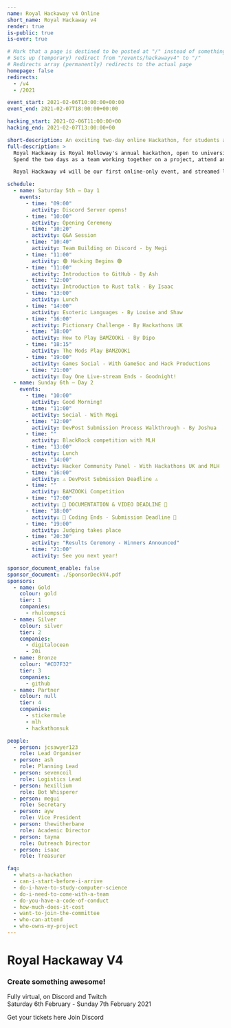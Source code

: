 ```yaml
---
name: Royal Hackaway v4 Online
short_name: Royal Hackaway v4
render: true
is-public: true
is-over: true

# Mark that a page is destined to be posted at "/" instead of something like "/events/hackawayv4"
# Sets up (temporary) redirect from "/events/hackawayv4" to "/"
# Redirects array (permanently) redirects to the actual page
homepage: false
redirects:
  - /v4
  - /2021

event_start: 2021-02-06T10:00:00+00:00
event_end: 2021-02-07T18:00:00+00:00

hacking_start: 2021-02-06T11:00:00+00
hacking_end: 2021-02-07T13:00:00+00

short-description: An exciting two-day online Hackathon, for students across the UK or around the world
full-description: >
  Royal Hackaway is Royal Holloway's annual hackathon, open to university students from anywhere around the UK and the world!
  Spend the two days as a team working together on a project, attend any of our workshops or talks, and meet new people virtually!

  Royal Hackaway v4 will be our first online-only event, and streamed live to you.

schedule:
  - name: Saturday 5th — Day 1
    events:
      - time: "09:00"
        activity: Discord Server opens!
      - time: "10:00"
        activity: Opening Ceremony
      - time: "10:20"
        activity: Q&A Session
      - time: "10:40"
        activity: Team Building on Discord - by Megi
      - time: "11:00"
        activity: 🟢 Hacking Begins 🟢
      - time: "11:00"
        activity: Introduction to GitHub - By Ash
      - time: "12:00"
        activity: Introduction to Rust talk - By Isaac
      - time: "13:00"
        activity: Lunch
      - time: "14:00"
        activity: Esoteric Languages - By Louise and Shaw
      - time: "16:00"
        activity: Pictionary Challenge - By Hackathons UK
      - time: "18:00"
        activity: How to Play BAMZOOKi - By Dipo
      - time: "18:15"
        activity: The Mods Play BAMZOOKi
      - time: "19:00"
        activity: Games Social - With GameSoc and Hack Productions
      - time: "21:00"
        activity: Day One Live-stream Ends - Goodnight!
  - name: Sunday 6th — Day 2
    events:
      - time: "10:00"
        activity: Good Morning!
      - time: "11:00"
        activity: Social - With Megi
      - time: "12:00"
        activity: DevPost Submission Process Walkthrough - By Joshua
      - time: ""
        activity: BlackRock competition with MLH
      - time: "13:00"
        activity: Lunch
      - time: "14:00"
        activity: Hacker Community Panel - With Hackathons UK and MLH
      - time: "16:00"
        activity: ⚠ DevPost Submission Deadline ⚠
      - time: ""
        activity: BAMZOOKi Competition
      - time: "17:00"
        activity: 📸 DOCUMENTATION & VIDEO DEADLINE 📄
      - time: "18:00"
        activity: 🚨 Coding Ends - Submission Deadline 🚨
      - time: "19:00"
        activity: Judging takes place
      - time: "20:30"
        activity: "Results Ceremony - Winners Announced"
      - time: "21:00"
        activity: See you next year!

sponsor_document_enable: false
sponsor_document: ./SponsorDeckV4.pdf
sponsors:
  - name: Gold
    colour: gold
    tier: 1
    companies:
      - rhulcompsci
  - name: Silver
    colour: silver
    tier: 2
    companies:
      - digitalocean
      - 20i
  - name: Bronze
    colour: "#CD7F32"
    tier: 3
    companies:
      - github
  - name: Partner
    colour: null
    tier: 4
    companies:
      - stickermule
      - mlh
      - hackathonsuk

people:
  - person: jcsawyer123
    role: Lead Organiser
  - person: ash
    role: Planning Lead
  - person: sevencoil
    role: Logistics Lead
  - person: hexillium
    role: Bot Whisperer
  - person: megui
    role: Secretary
  - person: ayw
    role: Vice President
  - person: thewitherbane
    role: Academic Director
  - person: tayma
    role: Outreach Director
  - person: isaac
    role: Treasurer

faq:
  - whats-a-hackathon
  - can-i-start-before-i-arrive
  - do-i-have-to-study-computer-science
  - do-i-need-to-come-with-a-team
  - do-you-have-a-code-of-conduct
  - how-much-does-it-cost
  - want-to-join-the-committee
  - who-can-attend
  - who-owns-my-project
---
```




<!-- <EventCountdownSection /> -->

<MajorLeagueHackingBadge year={2021} />
<EventJumbotron>

# Royal Hackaway V4

### Create something awesome!

  <p>
    <FaMapMarkerAlt /> Fully virtual, on Discord and Twitch
    <br />
    <FaCalendarAlt /> Saturday 6th February - Sunday 7th February 2021
  </p>
  <p>
    <EventFullDescription />
  </p>
  <ButtonsContainer>
    <SiteButton
      disabled
      href="https://tickets.royalhackaway.com/"
      className="btn-hackaway-primary"
    >
      Get your tickets here
    </SiteButton>
    <SiteButton
      href="https://discord.gg/c8mq6cDwjF"
      className="btn-hackaway-blurple"
    >
      <FaDiscord /> Join Discord
    </SiteButton>
  </ButtonsContainer>
</EventJumbotron>
<HackathonDefinitionSection type={SectionTypes.TERTIARY} />
<EventFrequentlyAskedQuestionsSection type={SectionTypes.PRIMARY} />
<EventSponsorsSection type={SectionTypes.TERTIARY} />
<EventPeopleSection type={SectionTypes.PRIMARY} />
<EventScheduleSection type={SectionTypes.TERTIARY} />

